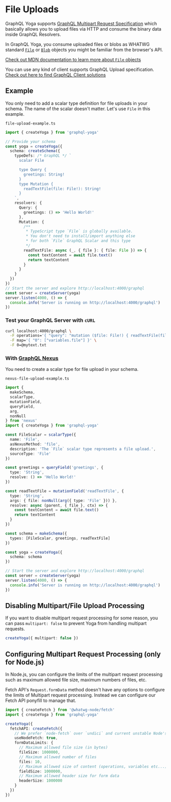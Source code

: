 # File Uploads

GraphQL Yoga supports [GraphQL Multipart Request Specification](https://github.com/jaydenseric/graphql-multipart-request-spec) which basically allows you to upload files via HTTP and consume the binary data inside GraphQL Resolvers.

In GraphQL Yoga, you consume uploaded files or blobs as WHATWG standard [`File`](https://developer.mozilla.org/en-US/docs/Web/API/File) or [`Blob`](https://developer.mozilla.org/en-US/docs/Web/API/Blob) objects you might be familiar from the browser's API.

[Check out MDN documentation to learn more about `File` objects](https://developer.mozilla.org/en-US/docs/Web/API/File)

You can use any kind of client supports GraphQL Upload specification.
[Check out here to find GraphQL Client solutions](https://github.com/jaydenseric/graphql-multipart-request-spec#client)

## Example

You only need to add a scalar type definition for file uploads in your schema. The name of the scalar doesn't matter.
Let's use `File` in this example.

`file-upload-example.ts`

```ts
import { createYoga } from 'graphql-yoga'

// Provide your schema
const yoga = createYoga({
  schema: createSchema({
    typeDefs: /* GraphQL */ `
      scalar File

      type Query {
        greetings: String!
      }
      type Mutation {
        readTextFile(file: File!): String!
      }
    `,
    resolvers: {
      Query: {
        greetings: () => 'Hello World!'
      },
      Mutation: {
        /**
         * TypeScript type `File` is globally available.
         * You don't need to install/import anything else
         * for both `File` GraphQL Scalar and this type
         */
        readTextFile: async (_, { file }: { file: File }) => {
          const textContent = await file.text()
          return textContent
        }
      }
    }
  })
})
// Start the server and explore http://localhost:4000/graphql
const server = createServer(yoga)
server.listen(4000, () => {
  console.info('Server is running on http://localhost:4000/graphql')
})
```

### Test your GraphQL Server with `cURL`

```sh
curl localhost:4000/graphql \
  -F operations='{ "query": "mutation ($file: File!) { readTextFile(file: $file) }", "variables": { "file": null } }' \
  -F map='{ "0": ["variables.file"] }' \
  -F 0=@mytext.txt
```

### With [GraphQL Nexus](https://nexusjs.org/)

You need to create a scalar type for file upload in your schema.

`nexus-file-upload-example.ts`

```ts
import {
  makeSchema,
  scalarType,
  mutationField,
  queryField,
  arg,
  nonNull
} from 'nexus'
import { createYoga } from 'graphql-yoga'

const FileScalar = scalarType({
  name: 'File',
  asNexusMethod: 'file',
  description: 'The `File` scalar type represents a file upload.',
  sourceType: 'File'
})

const greetings = queryField('greetings', {
  type: 'String',
  resolve: () => 'Hello World!'
})

const readTextFile = mutationField('readTextFile', {
  type: 'String',
  args: { file: nonNull(arg({ type: 'File' })) },
  resolve: async (parent, { file }, ctx) => {
    const textContent = await file.text()
    return textContent
  }
})

const schema = makeSchema({
  types: [FileScalar, greetings, readTextFile]
})

const yoga = createYoga({
  schema: schema
})

// Start the server and explore http://localhost:4000/graphql
const server = createServer(yoga)
server.listen(4000, () => {
  console.info('Server is running on http://localhost:4000/graphql')
})
```

## Disabling Multipart/File Upload Processing

If you want to disable multipart request processing for some reason, you can pass `multipart: false` to prevent Yoga from handling multipart requests.

```ts
createYoga({ multipart: false })
```

## Configuring Multipart Request Processing (only for Node.js)

In Node.js, you can configure the limits of the multipart request processing such as maximum allowed file size, maximum numbers of files, etc.

Fetch API's `Request.formData` method doesn't have any options to configure the limits of Multipart request processing.
Instead we can configure our Fetch API ponyfill to manage that.

```ts
import { createFetch } from '@whatwg-node/fetch'
import { createYoga } from 'graphql-yoga'

createYoga({
  fetchAPI: createFetch({
    // We prefer `node-fetch` over `undici` and current unstable Node's implementation
    useNodeFetch: true,
    formDataLimits: {
      // Maximum allowed file size (in bytes)
      fileSize: 1000000,
      // Maximum allowed number of files
      files: 10,
      // Maximum allowed size of content (operations, variables etc...)
      fieldSize: 1000000,
      // Maximum allowed header size for form data
      headerSize: 1000000
    }
  })
})
```
